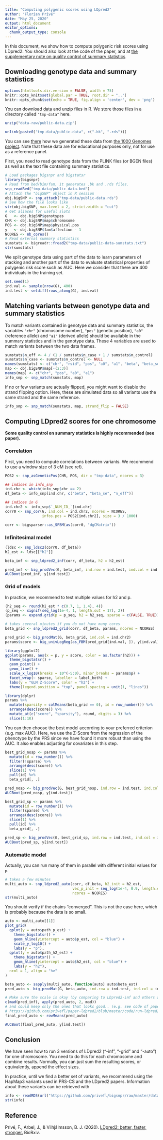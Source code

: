 ```yaml
---
title: "Computing polygenic scores using LDpred2"
author: "Florian Privé"
date: "May 25, 2020"
output: html_document
editor_options: 
  chunk_output_type: console
---
```


In this document, we show how to compute polygenic risk scores using LDpred2.
You should also look at the code of the paper, and at [the supplementary note on quality control of summary statistics](https://github.com/privefl/paper-ldpred2/blob/master/paper/paper-ldpred2-supp.pdf).

## Downloading genotype data and summary statistics

```r
options(htmltools.dir.version = FALSE, width = 75)
knitr::opts_knit$set(global.par = TRUE, root.dir = "..")
knitr::opts_chunk$set(echo = TRUE, fig.align = 'center', dev = 'png')
```

You can download [data](https://github.com/privefl/bigsnpr/raw/master/data-raw/public-data.zip) and unzip files in R. We store those files in a directory called `"tmp-data"` here.

```r
unzip("data-raw/public-data.zip")
```

```r
unlink(paste0("tmp-data/public-data", c(".bk", ".rds")))
```

You can see [there](https://github.com/privefl/bigsnpr/blob/master/data-raw/public-data.R) how we generated these data from [the 1000 Genomes project](https://www.nature.com/articles/nature15393).
Note that these data are for educational purposes only, not for use as a reference panel.

First, you need to read genotype data from the PLINK files (or BGEN files) as well as the text file containing summary statistics.

```r
# Load packages bigsnpr and bigstatsr
library(bigsnpr)
# Read from bed/bim/fam, it generates .bk and .rds files.
snp_readBed("tmp-data/public-data.bed")
# Attach the "bigSNP" object in R session
obj.bigSNP <- snp_attach("tmp-data/public-data.rds")
# See how the file looks like
str(obj.bigSNP, max.level = 2, strict.width = "cut")
# Get aliases for useful slots
G   <- obj.bigSNP$genotypes
CHR <- obj.bigSNP$map$chromosome
POS <- obj.bigSNP$map$physical.pos
y   <- obj.bigSNP$fam$affection - 1
NCORES <- nb_cores()
# Read external summary statistics
sumstats <- bigreadr::fread2("tmp-data/public-data-sumstats.txt")
str(sumstats)
```

We split genotype data using part of the data to learn parameters of stacking and another part of the data to evaluate statistical properties of polygenic risk score such as AUC. Here we consider that there are 400 individuals in the training set.

```r
set.seed(1)
ind.val <- sample(nrow(G), 400)
ind.test <- setdiff(rows_along(G), ind.val)
```

## Matching variants between genotype data and summary statistics 

To match variants contained in genotype data and summary statistics, the variables `"chr"` (chromosome number), `"pos"` (genetic position), `"a0"` (reference allele) and `"a1"` (derived allele) should be available in the summary statistics and in the genotype data. These 4 variables are used to match variants between the two data frames.

```r
sumstats$n_eff <- 4 / (1 / sumstats$n_case + 1 / sumstats$n_control)
sumstats$n_case <- sumstats$n_control <- NULL
names(sumstats) <- c("chr", "rsid", "pos", "a0", "a1", "beta", "beta_se", "p", "n_eff")
map <- obj.bigSNP$map[-(2:3)]
names(map) <- c("chr", "pos", "a0", "a1")
info_snp <- snp_match(sumstats, map)
```

If no or few variants are actually flipped, you might want to disable the strand flipping option. Here, these are simulated data so all variants use the same strand and the same reference.

```r
info_snp <- snp_match(sumstats, map, strand_flip = FALSE)
```

## Computing LDpred2 scores for one chromosome

**Some quality control on summary statistics is highly recommended (see paper).**

### Correlation

First, you need to compute correlations between variants.
We recommend to use a window size of 3 cM (see ref).

```r
POS2 <- snp_asGeneticPos(CHR, POS, dir = "tmp-data", ncores = 3)
```

```r
## indices in info_snp
ind.chr <- which(info_snp$chr == 2)         
df_beta <- info_snp[ind.chr, c("beta", "beta_se", "n_eff")]
```

```r
## indices in G
ind.chr2 <- info_snp$`_NUM_ID_`[ind.chr]    
corr0 <- snp_cor(G, ind.col = ind.chr2, ncores = NCORES, 
                 infos.pos = POS2[ind.chr2], size = 3 / 1000)
```

```r
corr <- bigsparser::as_SFBM(as(corr0, "dgCMatrix"))
```

### Infinitesimal model

```r
(ldsc <- snp_ldsc2(corr0, df_beta))
h2_est <- ldsc[["h2"]]
```

```r
beta_inf <- snp_ldpred2_inf(corr, df_beta, h2 = h2_est)
```


```r
pred_inf <- big_prodVec(G, beta_inf, ind.row = ind.test, ind.col = ind.chr2)
AUCBoot(pred_inf, y[ind.test])
```

### Grid of models

In practice, we recommend to test multiple values for h2 and p. 

```r
(h2_seq <- round(h2_est * c(0.7, 1, 1.4), 4))
(p_seq <- signif(seq_log(1e-4, 1, length.out = 17), 2))
(params <- expand.grid(p = p_seq, h2 = h2_seq, sparse = c(FALSE, TRUE)))
```

```r
# takes several minutes if you do not have many cores
beta_grid <- snp_ldpred2_grid(corr, df_beta, params, ncores = NCORES)
```

```r
pred_grid <- big_prodMat(G, beta_grid, ind.col = ind.chr2)
params$score <- big_univLogReg(as_FBM(pred_grid[ind.val, ]), y[ind.val])$score
```

```r
library(ggplot2)
ggplot(params, aes(x = p, y = score, color = as.factor(h2))) +
  theme_bigstatsr() +
  geom_point() +
  geom_line() +
  scale_x_log10(breaks = 10^(-5:0), minor_breaks = params$p) +
  facet_wrap(~ sparse, labeller = label_both) +
  labs(y = "GLM Z-Score", color = "h2") +
  theme(legend.position = "top", panel.spacing = unit(1, "lines"))
```

```r
library(dplyr)
params %>%
  mutate(sparsity = colMeans(beta_grid == 0), id = row_number()) %>%
  arrange(desc(score)) %>%
  mutate_at(c("score", "sparsity"), round, digits = 3) %>%
  slice(1:10)
```

You can then choose the best model according to your preferred criterion (e.g. max AUC). Here, we use the Z-Score from the regression of the phenotype by the PRS since we have found it more robust than using the AUC. It also enables adjusting for covariates in this step.

```r
best_grid_nosp <- params %>%
  mutate(id = row_number()) %>%
  filter(!sparse) %>% 
  arrange(desc(score)) %>%
  slice(1) %>%
  pull(id) %>% 
  beta_grid[, .]

pred_nosp <- big_prodVec(G, best_grid_nosp, ind.row = ind.test, ind.col = ind.chr2)
AUCBoot(pred_nosp, y[ind.test])
```


```r
best_grid_sp <- params %>%
  mutate(id = row_number()) %>%
  filter(sparse) %>% 
  arrange(desc(score)) %>%
  slice(1) %>%
  pull(id) %>% 
  beta_grid[, .]

pred_sp <- big_prodVec(G, best_grid_sp, ind.row = ind.test, ind.col = ind.chr2)
AUCBoot(pred_sp, y[ind.test])
```

### Automatic model

Actually, you can run many of them in parallel with different initial values for `p`.

```r
# takes a few minutes
multi_auto <- snp_ldpred2_auto(corr, df_beta, h2_init = h2_est,
                               vec_p_init = seq_log(1e-4, 0.9, length.out = NCORES),
                               ncores = NCORES)
str(multi_auto)
```

You should verify if the chains "converged".
This is not the case here, which is probably because the data is so small.

```r
auto <- multi_auto[[1]]
plot_grid(
  qplot(y = auto$path_p_est) + 
    theme_bigstatsr() + 
    geom_hline(yintercept = auto$p_est, col = "blue") +
    scale_y_log10() +
    labs(y = "p"),
  qplot(y = auto$path_h2_est) + 
    theme_bigstatsr() + 
    geom_hline(yintercept = auto$h2_est, col = "blue") +
    labs(y = "h2"),
  ncol = 1, align = "hv"
)
```

```r
beta_auto <- sapply(multi_auto, function(auto) auto$beta_est)
pred_auto <- big_prodMat(G, beta_auto, ind.row = ind.test, ind.col = ind.chr2)
```

```r
# Make sure the scale is okay (by comparing to LDpred2-inf and others auto)
c(mad(pred_inf), apply(pred_auto, 2, mad))
# and could keep only the ones that looks good.. (e.g. see code of paper)
# https://github.com/privefl/paper-ldpred2/blob/master/code/run-ldpred2.R#L101-L108
final_pred_auto <- rowMeans(pred_auto)
```

```r
AUCBoot(final_pred_auto, y[ind.test])
```

## Conclusion

We have seen how to run 3 versions of LDpred2 ("-inf", "-grid" and "-auto") for one chromosome.
You need to do this for each chromosome and combine results.
Normally, you can just sum the resulting scores, or equivalently, append the effect sizes.

In practice, until we find a better set of variants, we recommend using the HapMap3 variants used in PRS-CS and the LDpred2 papers.
Information about these variants can be retrieved with

```r
info <- readRDS(url("https://github.com/privefl/bigsnpr/raw/master/data-raw/hm3_variants.rds"))
str(info)
```

## Reference

Privé, F., Arbel, J., & Vilhjálmsson, B. J. (2020). [LDpred2: better, faster, stronger.](https://doi.org/10.1101/2020.04.28.066720) BioRxiv.
